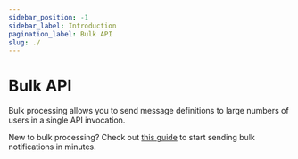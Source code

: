 ```yaml
---
sidebar_position: -1
sidebar_label: Introduction
pagination_label: Bulk API
slug: ./
---
```



# Bulk API

Bulk processing allows you to send message definitions to large numbers of users in a single API invocation.

New to bulk processing? Check out [this guide](https://www.courier.com/docs/guides/tutorials/how-to-send-bulk-notifications/) to start sending bulk notifications in minutes.
